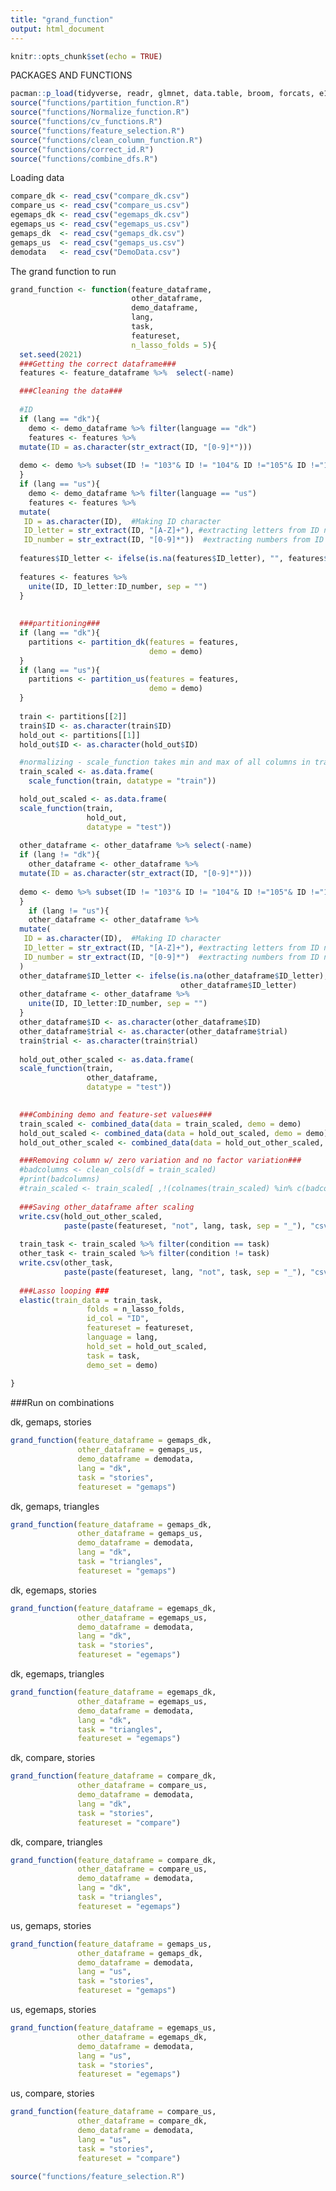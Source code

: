 ```yaml
---
title: "grand_function"
output: html_document
---
```


```r
knitr::opts_chunk$set(echo = TRUE)
```

PACKAGES AND FUNCTIONS
```r
pacman::p_load(tidyverse, readr, glmnet, data.table, broom, forcats, e1071, cvms)
source("functions/partition_function.R")
source("functions/Normalize_function.R")
source("functions/cv_functions.R")
source("functions/feature_selection.R")
source("functions/clean_column_function.R")
source("functions/correct_id.R")
source("functions/combine_dfs.R")
```

Loading data
```r
compare_dk <- read_csv("compare_dk.csv")
compare_us <- read_csv("compare_us.csv")
egemaps_dk <- read_csv("egemaps_dk.csv")
egemaps_us <- read_csv("egemaps_us.csv")
gemaps_dk  <- read_csv("gemaps_dk.csv") 
gemaps_us  <- read_csv("gemaps_us.csv")
demodata   <- read_csv("DemoData.csv")
```

The grand function to run
```r
grand_function <- function(feature_dataframe, 
                           other_dataframe,
                           demo_dataframe, 
                           lang, 
                           task,
                           featureset, 
                           n_lasso_folds = 5){
  set.seed(2021)
  ###Getting the correct dataframe###
  features <- feature_dataframe %>%  select(-name)

  ###Cleaning the data###
  
  #ID
  if (lang == "dk"){
    demo <- demo_dataframe %>% filter(language == "dk")
    features <- features %>% 
  mutate(ID = as.character(str_extract(ID, "[0-9]*")))
    
  demo <- demo %>% subset(ID != "103"& ID != "104"& ID !="105"& ID !="111"& ID !="114")
  }
  if (lang == "us"){
    demo <- demo_dataframe %>% filter(language == "us")
    features <- features %>% 
  mutate(
   ID = as.character(ID),  #Making ID character
   ID_letter = str_extract(ID, "[A-Z]+"), #extracting letters from ID name
   ID_number = str_extract(ID, "[0-9]*"))  #extracting numbers from ID name
   
  features$ID_letter <- ifelse(is.na(features$ID_letter), "", features$ID_letter)
   
  features <- features %>% 
    unite(ID, ID_letter:ID_number, sep = "") 
  }
  
  
  ###partitioning###
  if (lang == "dk"){
    partitions <- partition_dk(features = features, 
                               demo = demo)
  }
  if (lang == "us"){
    partitions <- partition_us(features = features,
                               demo = demo)
  }
   
  train <- partitions[[2]]
  train$ID <- as.character(train$ID)
  hold_out <- partitions[[1]]
  hold_out$ID <- as.character(hold_out$ID)

  #normalizing - scale_function takes min and max of all columns in train and subtracts min from all   values in each columns and divides by max value to get the empirically scaled columns
  train_scaled <- as.data.frame(
    scale_function(train, datatype = "train"))

  hold_out_scaled <- as.data.frame(
  scale_function(train, 
                 hold_out, 
                 datatype = "test"))
  
  other_dataframe <- other_dataframe %>% select(-name)
  if (lang != "dk"){
    other_dataframe <- other_dataframe %>% 
  mutate(ID = as.character(str_extract(ID, "[0-9]*")))
    
  demo <- demo %>% subset(ID != "103"& ID != "104"& ID !="105"& ID !="111"& ID !="114")
  }
    if (lang != "us"){
    other_dataframe <- other_dataframe %>% 
  mutate(
   ID = as.character(ID),  #Making ID character
   ID_letter = str_extract(ID, "[A-Z]+"), #extracting letters from ID name
   ID_number = str_extract(ID, "[0-9]*")  #extracting numbers from ID name
  )
  other_dataframe$ID_letter <- ifelse(is.na(other_dataframe$ID_letter), "", 
                                      other_dataframe$ID_letter)
  other_dataframe <- other_dataframe %>% 
    unite(ID, ID_letter:ID_number, sep = "") 
  }
  other_dataframe$ID <- as.character(other_dataframe$ID)
  other_dataframe$trial <- as.character(other_dataframe$trial)
  train$trial <- as.character(train$trial)
  
  hold_out_other_scaled <- as.data.frame(
  scale_function(train, 
                 other_dataframe, 
                 datatype = "test"))

  
  ###Combining demo and feature-set values###
  train_scaled <- combined_data(data = train_scaled, demo = demo)
  hold_out_scaled <- combined_data(data = hold_out_scaled, demo = demo)
  hold_out_other_scaled <- combined_data(data = hold_out_other_scaled, demo = demo)

  ###Removing column w/ zero variation and no factor variation###
  #badcolumns <- clean_cols(df = train_scaled)
  #print(badcolumns)
  #train_scaled <- train_scaled[ ,!(colnames(train_scaled) %in% c(badcolumns))] 
  
  ###Saving other_dataframe after scaling 
  write.csv(hold_out_other_scaled, 
            paste(paste(featureset, "not", lang, task, sep = "_"), "csv", sep = "."))
  
  train_task <- train_scaled %>% filter(condition == task)
  other_task <- train_scaled %>% filter(condition != task)
  write.csv(other_task, 
            paste(paste(featureset, lang, "not", task, sep = "_"), "csv", sep = "."))
  
  ###Lasso looping ###
  elastic(train_data = train_task,
                 folds = n_lasso_folds,
                 id_col = "ID",
                 featureset = featureset,
                 language = lang,
                 hold_set = hold_out_scaled,
                 task = task,
                 demo_set = demo)
  
}
```

###Run on combinations

dk, gemaps, stories
```r
grand_function(feature_dataframe = gemaps_dk, 
               other_dataframe = gemaps_us, 
               demo_dataframe = demodata, 
               lang = "dk", 
               task = "stories", 
               featureset = "gemaps")
```

dk, gemaps, triangles
```r
grand_function(feature_dataframe = gemaps_dk, 
               other_dataframe = gemaps_us, 
               demo_dataframe = demodata, 
               lang = "dk", 
               task = "triangles", 
               featureset = "gemaps")
```


dk, egemaps, stories 
```r
grand_function(feature_dataframe = egemaps_dk, 
               other_dataframe = egemaps_us, 
               demo_dataframe = demodata, 
               lang = "dk", 
               task = "stories", 
               featureset = "egemaps")
```

dk, egemaps, triangles
```r
grand_function(feature_dataframe = egemaps_dk, 
               other_dataframe = egemaps_us, 
               demo_dataframe = demodata, 
               lang = "dk", 
               task = "triangles", 
               featureset = "egemaps")
```

dk, compare, stories 
```r
grand_function(feature_dataframe = compare_dk, 
               other_dataframe = compare_us, 
               demo_dataframe = demodata, 
               lang = "dk", 
               task = "stories", 
               featureset = "compare")
```

dk, compare, triangles 
```r
grand_function(feature_dataframe = compare_dk, 
               other_dataframe = compare_us, 
               demo_dataframe = demodata, 
               lang = "dk", 
               task = "triangles", 
               featureset = "egemaps")
```

us, gemaps, stories
```r
grand_function(feature_dataframe = gemaps_us, 
               other_dataframe = gemaps_dk, 
               demo_dataframe = demodata, 
               lang = "us", 
               task = "stories", 
               featureset = "gemaps")
```

us, egemaps, stories
```r
grand_function(feature_dataframe = egemaps_us, 
               other_dataframe = egemaps_dk, 
               demo_dataframe = demodata, 
               lang = "us", 
               task = "stories", 
               featureset = "egemaps")
```

us, compare, stories 
```r
grand_function(feature_dataframe = compare_us, 
               other_dataframe = compare_dk, 
               demo_dataframe = demodata, 
               lang = "us",
               task = "stories", 
               featureset = "compare")
```

```r
source("functions/feature_selection.R")
```




